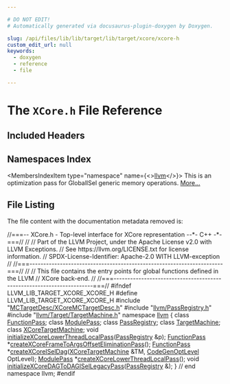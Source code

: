 ```yaml
---

# DO NOT EDIT!
# Automatically generated via docusaurus-plugin-doxygen by Doxygen.

slug: /api/files/lib/lib/target/lib/target/xcore/xcore-h
custom_edit_url: null
keywords:
  - doxygen
  - reference
  - file

---
```





# The `XCore.h` File Reference

<DoxygenPage pluginConfig={pluginConfig}>



## Included Headers

<IncludesList>
<IncludesListItem
  filePath="MCTargetDesc/XCoreMCTargetDesc.h"
  permalink="/docs/api/files/lib/lib/target/lib/target/xcore/lib/target/xcore/mctargetdesc/xcoremctargetdesc-h"
  isLocal="true" />
<IncludesListItem
  filePath="llvm/PassRegistry.h"
  permalink="/docs/api/files/include/include/llvm/passregistry-h"
  isLocal="true" />
<IncludesListItem
  filePath="llvm/Target/TargetMachine.h"
  permalink="/docs/api/files/include/include/llvm/include/llvm/target/targetmachine-h"
  isLocal="true" />
</IncludesList>

## Namespaces Index

<MembersIndex>

<MembersIndexItem
  type="namespace"
  name={<><a href="/docs/api/namespaces/llvm">llvm</a></>}>
This is an optimization pass for GlobalISel generic memory operations. <a href="/docs/api/namespaces/llvm/#details">More...</a>
</MembersIndexItem>

</MembersIndex>


## File Listing

The file content with the documentation metadata removed is:

<ProgramListing>

<Link id="l00001" /><CodeLine lineNumber="1"><Highlight kind="comment">//===-- XCore.h - Top-level interface for XCore representation --&#42;- C++ -&#42;-===//</Highlight><Highlight kind="normal"></Highlight></CodeLine>
<Link id="l00002" /><CodeLine lineNumber="2"><Highlight kind="normal"></Highlight><Highlight kind="comment">//</Highlight><Highlight kind="normal"></Highlight></CodeLine>
<Link id="l00003" /><CodeLine lineNumber="3"><Highlight kind="normal"></Highlight><Highlight kind="comment">// Part of the LLVM Project, under the Apache License v2.0 with LLVM Exceptions.</Highlight><Highlight kind="normal"></Highlight></CodeLine>
<Link id="l00004" /><CodeLine lineNumber="4"><Highlight kind="normal"></Highlight><Highlight kind="comment">// See https://llvm.org/LICENSE.txt for license information.</Highlight><Highlight kind="normal"></Highlight></CodeLine>
<Link id="l00005" /><CodeLine lineNumber="5"><Highlight kind="normal"></Highlight><Highlight kind="comment">// SPDX-License-Identifier: Apache-2.0 WITH LLVM-exception</Highlight><Highlight kind="normal"></Highlight></CodeLine>
<Link id="l00006" /><CodeLine lineNumber="6"><Highlight kind="normal"></Highlight><Highlight kind="comment">//</Highlight><Highlight kind="normal"></Highlight></CodeLine>
<Link id="l00007" /><CodeLine lineNumber="7"><Highlight kind="normal"></Highlight><Highlight kind="comment">//===----------------------------------------------------------------------===//</Highlight><Highlight kind="normal"></Highlight></CodeLine>
<Link id="l00008" /><CodeLine lineNumber="8"><Highlight kind="normal"></Highlight><Highlight kind="comment">//</Highlight><Highlight kind="normal"></Highlight></CodeLine>
<Link id="l00009" /><CodeLine lineNumber="9"><Highlight kind="normal"></Highlight><Highlight kind="comment">// This file contains the entry points for global functions defined in the LLVM</Highlight><Highlight kind="normal"></Highlight></CodeLine>
<Link id="l00010" /><CodeLine lineNumber="10"><Highlight kind="normal"></Highlight><Highlight kind="comment">// XCore back-end.</Highlight><Highlight kind="normal"></Highlight></CodeLine>
<Link id="l00011" /><CodeLine lineNumber="11"><Highlight kind="normal"></Highlight><Highlight kind="comment">//</Highlight><Highlight kind="normal"></Highlight></CodeLine>
<Link id="l00012" /><CodeLine lineNumber="12"><Highlight kind="normal"></Highlight><Highlight kind="comment">//===----------------------------------------------------------------------===//</Highlight><Highlight kind="normal"></Highlight></CodeLine>
<Link id="l00013" /><CodeLine lineNumber="13"><Highlight kind="normal"></Highlight></CodeLine>
<Link id="l00014" /><CodeLine lineNumber="14"><Highlight kind="normal"></Highlight><Highlight kind="preprocessor">#ifndef LLVM&#95;LIB&#95;TARGET&#95;XCORE&#95;XCORE&#95;H</Highlight><Highlight kind="normal"></Highlight></CodeLine>
<Link id="l00015" /><CodeLine lineNumber="15"><Highlight kind="normal"></Highlight><Highlight kind="preprocessor">#define LLVM&#95;LIB&#95;TARGET&#95;XCORE&#95;XCORE&#95;H</Highlight><Highlight kind="normal"></Highlight></CodeLine>
<Link id="l00016" /><CodeLine lineNumber="16"><Highlight kind="normal"></Highlight></CodeLine>
<Link id="l00017" /><CodeLine lineNumber="17"><Highlight kind="normal"></Highlight><Highlight kind="preprocessor">#include &quot;<a href="/docs/api/files/lib/lib/target/lib/target/xcore/lib/target/xcore/mctargetdesc/xcoremctargetdesc-h">MCTargetDesc/XCoreMCTargetDesc.h</a>&quot;</Highlight><Highlight kind="normal"></Highlight></CodeLine>
<Link id="l00018" /><CodeLine lineNumber="18"><Highlight kind="normal"></Highlight><Highlight kind="preprocessor">#include &quot;<a href="/docs/api/files/include/include/llvm/passregistry-h">llvm/PassRegistry.h</a>&quot;</Highlight><Highlight kind="normal"></Highlight></CodeLine>
<Link id="l00019" /><CodeLine lineNumber="19"><Highlight kind="normal"></Highlight><Highlight kind="preprocessor">#include &quot;<a href="/docs/api/files/include/include/llvm/include/llvm/target/targetmachine-h">llvm/Target/TargetMachine.h</a>&quot;</Highlight><Highlight kind="normal"></Highlight></CodeLine>
<Link id="l00020" /><CodeLine lineNumber="20"><Highlight kind="normal"></Highlight></CodeLine>
<Link id="l00021" /><CodeLine lineNumber="21"><Highlight kind="normal"></Highlight><Highlight kind="keyword">namespace </Highlight><Highlight kind="normal"><a href="/docs/api/namespaces/llvm">llvm</a> &#123;</Highlight></CodeLine>
<Link id="l00022" /><CodeLine lineNumber="22"><Highlight kind="normal">  </Highlight><Highlight kind="keyword">class </Highlight><Highlight kind="normal"><a href="/docs/api/classes/llvm/functionpass">FunctionPass</a>;</Highlight></CodeLine>
<Link id="l00023" /><CodeLine lineNumber="23"><Highlight kind="normal">  </Highlight><Highlight kind="keyword">class </Highlight><Highlight kind="normal"><a href="/docs/api/classes/llvm/modulepass">ModulePass</a>;</Highlight></CodeLine>
<Link id="l00024" /><CodeLine lineNumber="24"><Highlight kind="normal">  </Highlight><Highlight kind="keyword">class </Highlight><Highlight kind="normal"><a href="/docs/api/classes/llvm/passregistry">PassRegistry</a>;</Highlight></CodeLine>
<Link id="l00025" /><CodeLine lineNumber="25"><Highlight kind="normal">  </Highlight><Highlight kind="keyword">class </Highlight><Highlight kind="normal"><a href="/docs/api/classes/llvm/targetmachine">TargetMachine</a>;</Highlight></CodeLine>
<Link id="l00026" /><CodeLine lineNumber="26"><Highlight kind="normal">  </Highlight><Highlight kind="keyword">class </Highlight><Highlight kind="normal"><a href="/docs/api/classes/llvm/xcoretargetmachine">XCoreTargetMachine</a>;</Highlight></CodeLine>
<Link id="l00027" /><CodeLine lineNumber="27"><Highlight kind="normal"></Highlight></CodeLine>
<Link id="l00028" /><CodeLine lineNumber="28" lineLink="/docs/api/namespaces/llvm/#a8e02ab8953a8edd7df2d5cd03c028b4a"><Highlight kind="normal">  </Highlight><Highlight kind="keywordtype">void</Highlight><Highlight kind="normal"> <a href="/docs/api/namespaces/llvm/#a8e02ab8953a8edd7df2d5cd03c028b4a">initializeXCoreLowerThreadLocalPass</a>(<a href="/docs/api/classes/llvm/passregistry">PassRegistry</a> &amp;p);</Highlight></CodeLine>
<Link id="l00029" /><CodeLine lineNumber="29"><Highlight kind="normal"></Highlight></CodeLine>
<Link id="l00030" /><CodeLine lineNumber="30"><Highlight kind="normal">  <a href="/docs/api/classes/llvm/functionpass">FunctionPass</a> &#42;<a href="/docs/api/namespaces/llvm/#a032a8683fa789bdae4cace2c36e209e5">createXCoreFrameToArgsOffsetEliminationPass</a>();</Highlight></CodeLine>
<Link id="l00031" /><CodeLine lineNumber="31"><Highlight kind="normal">  <a href="/docs/api/classes/llvm/functionpass">FunctionPass</a> &#42;<a href="/docs/api/namespaces/llvm/#afe0a26512b71f5695e33e2e3ab99bbde">createXCoreISelDag</a>(<a href="/docs/api/classes/llvm/xcoretargetmachine">XCoreTargetMachine</a> &amp;TM,</Highlight></CodeLine>
<Link id="l00032" /><CodeLine lineNumber="32"><Highlight kind="normal">                                   <a href="/docs/api/namespaces/llvm/#a8ec1bf8d7b792ca9fac56f8514db18d2">CodeGenOptLevel</a> OptLevel);</Highlight></CodeLine>
<Link id="l00033" /><CodeLine lineNumber="33" lineLink="/docs/api/namespaces/llvm/#aad026df5d0942336956ee0c548695f99"><Highlight kind="normal">  <a href="/docs/api/classes/llvm/modulepass">ModulePass</a> &#42;<a href="/docs/api/namespaces/llvm/#aad026df5d0942336956ee0c548695f99">createXCoreLowerThreadLocalPass</a>();</Highlight></CodeLine>
<Link id="l00034" /><CodeLine lineNumber="34" lineLink="/docs/api/namespaces/llvm/#a7740bb656b9c47000540d7924bba828a"><Highlight kind="normal">  </Highlight><Highlight kind="keywordtype">void</Highlight><Highlight kind="normal"> <a href="/docs/api/namespaces/llvm/#a7740bb656b9c47000540d7924bba828a">initializeXCoreDAGToDAGISelLegacyPass</a>(<a href="/docs/api/classes/llvm/passregistry">PassRegistry</a> &amp;);</Highlight></CodeLine>
<Link id="l00035" /><CodeLine lineNumber="35"><Highlight kind="normal"></Highlight></CodeLine>
<Link id="l00036" /><CodeLine lineNumber="36"><Highlight kind="normal">&#125; </Highlight><Highlight kind="comment">// end namespace llvm;</Highlight><Highlight kind="normal"></Highlight></CodeLine>
<Link id="l00037" /><CodeLine lineNumber="37"><Highlight kind="normal"></Highlight></CodeLine>
<Link id="l00038" /><CodeLine lineNumber="38"><Highlight kind="normal"></Highlight><Highlight kind="preprocessor">#endif</Highlight></CodeLine>

</ProgramListing>

</DoxygenPage>
